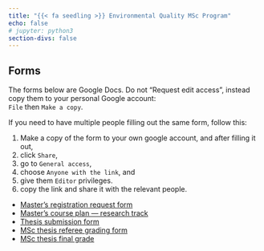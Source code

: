 ```yaml
---
title: "{{< fa seedling >}} Environmental Quality MSc Program"
echo: false
# jupyter: python3
section-divs: false
---
```


## Forms

<div class="alert alert-danger">
The forms below are Google Docs. Do not "Request edit access", instead copy them to your personal Google account:  
`File` then `Make a copy`.
</div>

If you need to have multiple people filling out the same form, follow this:

1. Make a copy of the form to your own google account, and after filling it out,
1. click `Share`, 
1. go to `General access`, 
1. choose `Anyone with the link`, and 
1. give them `Editor` privileges.
1. copy the link and share it with the relevant people.

* [Master’s registration request form](https://docs.google.com/document/d/1tsL4N1mGwwVAhV1mElg323rLKMldn7AsDHN3mdfPt40/edit?usp=sharing)
* [Master’s course plan — research track](https://docs.google.com/document/d/1dOBUhBwdqe5FDYGKTEbAKdZ9o77CYv2QXzlM23hG2Ag/edit?usp=sharing)
* [Thesis submission form](https://docs.google.com/document/d/1g38ETNi98lWgo5mLTkmCiN98ewAxxdhrlWCeFAU0eYA/edit?usp=sharing)
* [MSc thesis referee grading form](https://docs.google.com/document/d/1D6j2L6hgikY22bT4vYs_XWJ-XQlx5QczNwyNAm0CqOc/edit?usp=sharing)
* [MSc thesis final grade](https://docs.google.com/document/d/1yjP_MPHi_aJ4yTeFpwq2yCAW0HygX1J-oHusAEwoJN0/edit?usp=sharing)